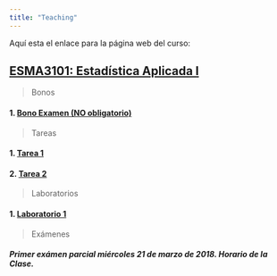 ```yaml
---
title: "Teaching"
---
```


Aquí esta el enlace para la página web del curso:

## [ESMA3101: Estadística Aplicada I](https://didier-murillo.netlify.com/Contents/)


> Bonos

#### 1.   [Bono Examen (NO obligatorio)](https://didier-murillo.netlify.com/Bono_Examen/)


> Tareas


#### 1.   [Tarea 1](https://didier-murillo.netlify.com/Tarea1/)

#### 2.   [Tarea 2](https://didier-murillo.netlify.com/tarea2/)


> Laboratorios 

#### 1.   [Laboratorio 1](https://didier-murillo.netlify.com/Lab1/)


> Exámenes

##### Primer exámen parcial miércoles 21 de marzo de 2018. Horario de la Clase. 

